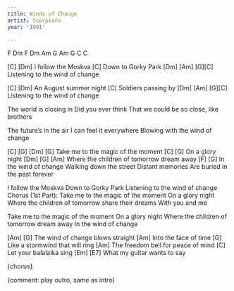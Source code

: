 ```yaml
---
title: Winds of Change
artist: Scorpions
year: '1991'

---
```


:::{.song-grid}
 F  Dm  F   Dm Am   G  Am  G  C   C
:::

[C]            [Dm]
I follow the Moskva
             [C]
Down to Gorky Park
                [Dm]     [Am] [G][C] 
Listening to the wind of change

[C]             [Dm]
An August summer night
                [C]
Soldiers passing by
                [Dm]     [Am] [G][C] 
Listening to the wind of change

The world is closing in
Did you ever think
That we could be so close, like brothers

The future's in the air
I can feel it everywhere
Blowing with the wind of change 

[C] [G]       [Dm]         [G]
Take me to the magic of the moment
    [C]   [G]
On a glory night
         [Dm]          [G]           [Am]
Where the children of tomorrow dream away
[F]             [G]
In the wind of change
Walking down the street
Distant memories
Are buried in the past forever


I follow the Moskva
Down to Gorky Park
Listening to the wind of change
Chorus (1st Part):
Take me to the magic of the moment
On a glory night
Where the children of tomorrow share their dreams
With you and me

Take me to the magic of the moment
On a glory night
Where the children of tomorrow dream away
In the wind of change

:::{.song-bridge}
[Am]                     [G]
The wind of change blows straight
                 [Am]
Into the face of time
                          [G]
Like a stormwind that will ring
                             [Am]
The freedom bell for peace of mind
                  [C]
Let your balalaika sing
                       [Em]    [E7]
What my guitar wants to say
:::

{chorus}

{comment: play outro, same as intro}

